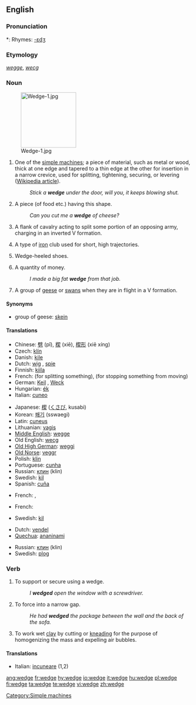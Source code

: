 {{wikipedia|dab=wedge}}
==English==

===Pronunciation===
*: Rhymes: [[Rhymes:English:-ɛdʒ|-ɛdʒ]]

===Etymology===
{{ME.}} ''[[wegge]]'', {{OE.}} ''[[wecg]]''

===Noun===
{{en-noun}}
[[Image:Wedge-1.jpg|150px|right]]

# One of the [[simple machine]]s; a piece of material, such as metal or wood, thick at one edge and tapered to a thin edge at the other for insertion in a narrow crevice, used for splitting, tightening, securing, or levering ([[w:Wedge (mechanical device)|Wikipedia article]]).
#:''Stick a '''wedge''' under the door, will you, it keeps blowing shut.''
# A piece (of food etc.) having this shape.
#:''Can you cut me a '''wedge''' of cheese?''
# {{archaic}} A flank of cavalry acting to split some portion of an opposing army, charging in an inverted V formation.
# {{golf}} A type of [[iron]] club used for short, high trajectories.
# {{in plural}} Wedge-heeled shoes.
# {{context|colloquial|UK}} A quantity of money.
#: ''I made a big fat '''wedge''' from that job.''
# A group of [[goose|geese]] or [[swan]]s when they are in flight in a V formation.

====Synonyms====
* group of geese: [[skein]]

====Translations====
{{trans-top|One of the simple machines}}
* Chinese: [[劈]] (pǐ), [[楔]] (xiē), [[楔形]] (xiē xíng)
* Czech: [[klín]] {{m}}
* Danish: [[kile]]
* Dutch: [[wig]] {{m}}, [[spie]] {{f}}
* Finnish: [[kiila]]
* French: {{t|fr|coin|m}} (for splitting something), {{t|fr|cale|f}} (for stopping something from moving)
* German: [[Keil]] {{m}}, [[Weck]] {{m}}
* Hungarian: [[ék]]
* Italian: [[cuneo]] {{m}}
{{trans-mid}}
* Japanese: [[楔]] ([[くさび]], kusabi)
* Korean: [[쐐기]] (sswaegi)
* Latin: [[cuneus]] {{m}}
* Lithuanian: [[vagis]]
* [[Middle English]]: [[wegge]]
* Old English: [[wecg]]
* [[Old High German]]: [[weggi]] {{m}}
* [[Old Norse]]: [[veggr]]
* Polish: [[klin]] {{m}}
* Portuguese: [[cunha]] {{f}}
* Russian: [[клин]] (klin) {{m}}
* Swedish: [[kil]] {{c}}
* Spanish: [[cuña]] {{f}}
{{trans-bottom}}

{{trans-top|piece of food etc.}}
*French: {{t|fr|part|m}}, {{t|fr|morceau|m}}
{{trans-mid}}
{{trans-bottom}}

{{trans-top|golf club}}
*French: {{t|fr|cale|f}}
{{trans-mid}}
{{trans-bottom}}

{{trans-top|flank of cavalry}}
* Swedish: [[kil]] {{c}}
{{trans-bottom}}

{{trans-top|group of geese or swans}}
* Dutch: [[vendel]] {{n}}
* [[Quechua]]: [[ananinami]]
{{trans-mid}}
* Russian: [[клин]] (klin) {{m}}
* Swedish: [[plog]] {{c}}
{{trans-bottom}}

===Verb===
{{en-verb|wedges|wedging|wedged}}

# To support or secure using a wedge.
#: ''I '''wedged''' open the window with a screwdriver.''
# To force into a narrow gap.
#: ''He had '''wedged''' the package between the wall and the back of the sofa.''
# To work wet [[clay]] by cutting or [[knead|kneading]] for the purpose of homogenizing the mass and expelling air bubbles.

====Translations====
{{top}}
*Italian: [[incuneare]] (1,2)
{{mid}}

{{bottom}}

[[Category:Simple machines]]

[[ang:wedge]]
[[fr:wedge]]
[[hy:wedge]]
[[io:wedge]]
[[it:wedge]]
[[hu:wedge]]
[[pl:wedge]]
[[fi:wedge]]
[[ta:wedge]]
[[te:wedge]]
[[vi:wedge]]
[[zh:wedge]]